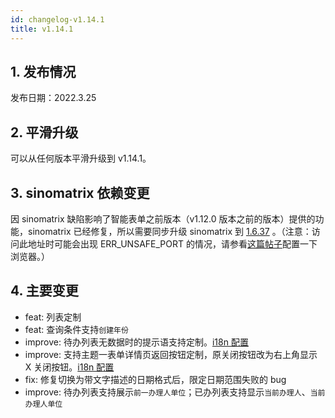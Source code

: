 ```yaml
---
id: changelog-v1.14.1
title: v1.14.1
---
```



## 1. 发布情况

发布日期：2022.3.25

<BundleList version="1.14.1" frontend="1.14.1" backend="1.14.0" font="1.13.0" />

## 2. 平滑升级

可以从任何版本平滑升级到 v1.14.1。

## 3. sinomatrix 依赖变更

因 sinomatrix 缺陷影响了智能表单之前版本（v1.12.0 版本之前的版本）提供的功能，sinomatrix 已经修复，所以需要同步升级 sinomatrix 到 [1.6.37](http://47.93.34.153:10080/sino-matrix/sino-matrix/blob/master/CHANGELOG.md) 。（注意：访问此地址时可能会出现 ERR_UNSAFE_PORT 的情况，请参看[这篇帖子](https://blog.csdn.net/kjcxmx/article/details/118122483)配置一下浏览器。）

## 4. 主要变更

- feat: 列表定制
- feat: 查询条件支持`创建年份`
- improve: 待办列表无数据时的提示语支持定制。[i18n 配置](guide-i18n/#修改文字描述)
- improve: 支持主题一表单详情页返回按钮定制，原关闭按钮改为右上角显示 X 关闭按钮。[i18n 配置](guide-i18n/#控制组件是否显示)
- fix: 修复切换为带文字描述的日期格式后，限定日期范围失败的 bug
- improve: 待办列表支持展示`前一办理人单位`；已办列表支持显示`当前办理人`、`当前办理人单位`
